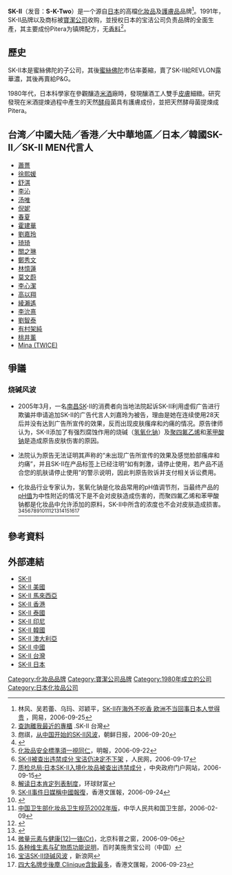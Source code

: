 {{Refimprove|time=2019-01-29T12:52:17+00:00}}
{{失衡}}
{{noteTA
|1=zh-cn:宝洁;zh-tw:寶鹼;zh-hk:寶潔;
}}
{{Infobox_Company 
| company_name   = SK-II 
| company_logo   =  [[File:SK-II.svg|200px]] 
| company_type    = 
| foundation     = {{start date and age|1980}}
| location       = {{JPN}} 
| key_people     =  
| area_served    = 全球
| products       = [[化妝品|化妝品]]<br>[[护肤品|护肤品]]
| parent         = [[寶潔公司|寶潔公司]]
| industry       = [[化妝品|化妝品]]
| homepage       = {{URL| www.sk-ii.com}}<br>{{US}}<br>[http://www.sk-ii.com/ www.sk-ii.com]<br>{{MYS}}<br>[https://sk-ii.com.my/ sk-ii.com.my]<br>{{HK}}<br>[https://sk-ii.com.hk/ sk-ii.com.hk]<br>{{THA}}<br>[https://sk-ii.co.th/  sk-ii.co.th]<br>{{IDN}}<br>[https://sk-ii.co.id/ sk-ii.co.id]<br>{{KOR}}<br>[https://www.sk2.co.kr/ www.sk2.co.kr]<br>{{AUS}}<br>[https://www.sk-ii.com.au/ www.sk-ii.com.au]<br>{{CHN}}<br>[http://www.skii.com.cn/sc/index.aspx www.skii.com.cn]<br>{{TW}}<br>[https://www.sk-ii.com.tw/ www.sk-ii.com.tw]<br>{{JPN}}<br>[https://sk-ii.jp sk-ii.jp]
}}

'''SK-II'''（发音：'''S-K-Two'''）是一个源自[[日本|日本]]的高檔[[化妝品|化妝品]]及[[護膚品|護膚品]]品牌<ref>林风、吴若蕾、乌玛、邓颖平，[http://abroad.163.com/06/0925/09/2RRV36NQ00271IHD.html SK-II在海外不吃香 欧洲不当回事日本人觉得贵] {{Wayback|url=http://abroad.163.com/06/0925/09/2RRV36NQ00271IHD.html |date=20171018071147 }}，网易，2006-09-25</ref>。1991年，SK-II品牌以及商标被[[寶潔公司|寶潔公司]]收购，並授权日本的宝洁公司负责品牌的全面生產，其主要成份Pitera为镇牌配方，无[[香料|香料]]<ref>[https://sk-ii.com.tw/find-a-store 查詢離我最近的專櫃] {{Wayback|url=https://sk-ii.com.tw/find-a-store |date=20210717153558 }}.SK-II 台灣</ref>。

== 歷史 ==
SK-II本是蜜絲佛陀的子公司，其後[[蜜絲佛陀|蜜絲佛陀]]市佔率萎縮，賣了SK-II給REVLON露華濃，其後再賣給P&G。

1980年代，日本科學家在參觀釀造[[稻|米]][[酒|酒]]廠時，發現釀酒工人雙手[[皮膚|皮膚]]細緻。研究發現在米酒提煉過程中產生的天然[[酵母|酵母]]菌具有護膚成份，並把天然酵母菌提煉成Pitera。

== 台湾／中國大陆／香港／大中華地區／日本／韓國SK-II／SK-II MEN代言人 ==
*[[蕭薔|蕭薔]]
*[[徐熙媛|徐熙媛]]
*[[舒淇|舒淇]]
*[[李沁|李沁]]
*[[汤唯|汤唯]]
*[[倪妮|倪妮]]
*[[春夏|春夏]]
*[[霍建華|霍建華]]
*[[劉嘉玲|劉嘉玲]]
*[[琦琦|琦琦]]
*[[關之琳|關之琳]]
*[[鄭秀文|鄭秀文]]
*[[林憶蓮|林憶蓮]]
*[[莫文蔚|莫文蔚]]
*[[李心潔|李心潔]]
*[[高以翔|高以翔]]
*[[綾瀨遙|綾瀨遙]]
*[[李沇熹|李沇熹]]
*[[劉智泰|劉智泰]]
*[[有村架純|有村架純]]
*[[桃井薰|桃井薰]]
*[[Mina_(TWICE)|Mina (TWICE)]]

== 爭議 ==
=== 烧碱风波 ===
*2005年3月，一名[[南昌|南昌]]SK-II的消费者向当地法院起诉SK-II利用虚假广告进行欺骗并申请追加SK-II的广告代言人刘嘉玲为被告，理由是她在连续使用28天后并没有达到广告所宣传的效果，反而出现皮肤瘙痒和灼痛的情况。原告律师认为，SK-II添加了有强烈腐蚀作用的烧碱（[[氢氧化钠|氢氧化钠]]）及[[聚四氟乙烯|聚四氟乙烯]]和[[苯甲酸钠|苯甲酸钠]]是造成原告皮肤伤害的原因。

*法院认为原告无法证明其声称的“未出现广告所宣传的效果及感觉脸部瘙痒和灼痛”，并且SK-II在产品标签上已经注明“如有刺激，请停止使用，若产品不适合您的肌肤请停止使用”的警示说明，因此判原告败诉并支付相关诉讼费用。

*化妆品行业专家认为，氢氧化钠是化妆品常用的pH值调节剂，当最终产品的[[pH值|pH值]]为中性附近的情况下是不会对皮肤造成伤害的，而聚四氟乙烯和苯甲酸钠都是化妆品中允许添加的原料，SK-II中所含的浓度也不会对皮肤造成损害。<ref>甝祺，[https://web.archive.org/web/20151125011546/http://cnnews.chosun.com/site/data/html_dir/2006/09/20/20060920000033.html 从中国开始的SK-II风波]，朝鲜日报，2006-09-20</ref><ref>{{Cite web |url=http://asia.news.yahoo.com/060922/5/singapore232013.html |title=Substances contained in SK-II products do not pose safety concerns: HSA |accessdate=2007-10-20 |archive-date=2007-10-20 |archive-url=https://archive.is/20071020013408/http://asia.news.yahoo.com/060922/5/singapore232013.html |dead-url=yes }}</ref><ref>[https://web.archive.org/web/20070312041757/http://news.sina.com/mingpao/000-101-101-111/2006-09-22/15001346803.html 化妝品安全標準須一視同仁]，明報，2006-09-22 </ref><ref>[http://mnc.people.com.cn/GB/54823/4825168.html SK-II被查出违禁成分 宝洁仍决定不下架] {{Wayback|url=http://mnc.people.com.cn/GB/54823/4825168.html |date=20070912183305 }}，人民网，2006-09-17</ref><ref>[http://www.gov.cn/fwxx/jk/2006-09/15/content_389533.htm 质检总局:日本SK-Ⅱ入境化妆品被查出违禁成分] {{Wayback|url=http://www.gov.cn/fwxx/jk/2006-09/15/content_389533.htm |date=20070930221348 }}，中央政府门户网站，2006-09-15</ref><ref>[https://web.archive.org/web/20061215054133/http://www.vnvbiz.com/tradeinfo/subject/list/index.asp 解读日本肯定列表制度]，环球财富</ref><ref>[https://web.archive.org/web/20141129023300/http://www.wenweipo.com/news.phtml?news_id=CH0609240015&loc=LU&cat=718sk&no_combo=1 SK-Ⅱ事件日媒稱中國報復]，香港文匯報，2006-09-24</ref><ref>{{Cite web |url=http://www.leffingwell.com/cosmetics/vol_1en.pdf |title=欧盟化妆品法律文件76/768/EEC |accessdate=2006-09-28 |archive-date=2006-09-19 |archive-url=https://web.archive.org/web/20060919002704/http://www.leffingwell.com/cosmetics/vol_1en.pdf |dead-url=no }}</ref><ref>[https://web.archive.org/web/20060717075613/http://www.moh.gov.cn/public/open.aspx?n_id=11350 中国卫生部化妆品卫生规范2002年版]，中华人民共和国卫生部，2006-02-09</ref><ref>{{Cite web |url=http://www.qdxy.net/food/gb/6/168.htm |title=中国食品标准对铬的上限量规定 |accessdate=2006-11-08 |archive-date=2006-11-08 |archive-url=https://web.archive.org/web/20061108030016/http://www.qdxy.net/food/gb/6/168.htm |dead-url=yes }}</ref><ref>{{Cite web |url=http://agrofertnorden.com/products/av03z.htm |title=捷克产医用级钛白粉技术规格表 |accessdate=2002-08-08 |archive-date=2002-08-08 |archive-url=https://web.archive.org/web/20020808035115/http://agrofertnorden.com/products/av03z.htm |dead-url=yes }}</ref><ref>[https://web.archive.org/web/20080513005329/http://www.bjkp.gov.cn/bjkpzc/dcsh/jkkc/jkzx/79535.shtml 微量元素与健康(12)—铬(Cr)]，北京科普之窗，2006-09-06</ref><ref>[https://web.archive.org/web/20060620214858/http://www.bms.com.cn/healthclub/abc/3/220.asp 各种维生素与矿物质功能说明]，百时美施贵宝公司（中国）</ref><ref>[http://finance.sina.com.cn/nz/bjSKII/index.shtml 宝洁SK-II烧碱风波] {{Wayback|url=http://finance.sina.com.cn/nz/bjSKII/index.shtml |date=20060713133356 }}，新浪网</ref><ref>[https://web.archive.org/web/20061119235045/http://www.wenweipo.com/news.phtml?news_id=CH0609230002&loc=LU&cat=718sk&no_combo=1 四大名牌步後塵 Clinique含釹最多]，香港文匯報，2006-09-23</ref>

== 參考資料 ==
{{reflist}}

== 外部連結 ==
*[https://www.sk-ii.com/ SK-II] {{Wayback|url=https://www.sk-ii.com/ |date=20190630113530 }}
*[http://www.sk-ii.com/ SK-II 美國]{{Wayback|url=http://www.sk-ii.com/ |date=20150314235404 }} 
*[https://sk-ii.com.my/ SK-II 馬來西亞] {{Wayback|url=https://sk-ii.com.my/ |date=20220112160537 }}
*[https://sk-ii.com.hk/ SK-II 香港] {{Wayback|url=https://sk-ii.com.hk/ |date=20220306115955 }}
*[https://sk-ii.co.th/  SK-II 泰國] {{Wayback|url=https://sk-ii.co.th/ |date=20220112160802 }}
*[https://sk-ii.co.id/ SK-II 印尼] {{Wayback|url=https://sk-ii.co.id/ |date=20220112155350 }}
*[https://www.sk2.co.kr/ SK-II 韓國] {{Wayback|url=https://www.sk2.co.kr/ |date=20220218020803 }}
*[https://www.sk-ii.com.au/ SK-II 澳大利亞] {{Wayback|url=https://www.sk-ii.com.au/ |date=20220305053509 }}
*[http://www.skii.com.cn/sc/index.aspx SK-II 中國]{{Wayback|url=http://www.skii.com.cn/sc/index.aspx |date=20150215035935 }} 
*[https://www.sk-ii.com.tw/ SK-II 台灣]{{Wayback|url=https://www.sk-ii.com.tw/ |date=20180207005059 }}
*[https://sk-ii.jp SK-II 日本] {{Wayback|url=https://sk-ii.jp/ |date=20220307184816 }}

{{宝洁}}
{{Authority control}}
[[Category:化妝品品牌|Category:化妝品品牌]]
[[Category:寶潔公司品牌|Category:寶潔公司品牌]]
[[Category:1980年成立的公司|Category:1980年成立的公司]]
[[Category:日本化妆品公司|Category:日本化妆品公司]]